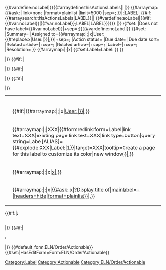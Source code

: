 <includeonly><!--

SET DISPLAY TITLE

-->{{DISPLAYTITLE:{{{SUMMARY|}}}}}<!--

BEGIN DETECT AND SET ABSENCE OF DEFINED LABELS

-->{{#vardefine:noLabel|}}{{#arraydefine:thisActionsLabels|{{{LABEL|}}}|;|}}<!--

-->{{#arraymap:{{#ask: [[Category:Label]]
|link=none
|format=plainlist
|limit=5000
|sep=;
}}|;|LABEL|<!--

FOR EACH DEFINED LABEL DO THIS

-->{{#if:{{#arraysearch:thisActionsLabels|LABEL}}||<!--

IF THIS ACTION HAS THE LABEL DO NOTHING
ELSE ADD LABEL TO LIST OF VALUES FOR PROPERTY Does not have label

-->{{#vardefine:noLabel|{{#if:{{#var:noLabel}}|{{#var:noLabel}};LABEL|LABEL}}}}}}<!--

END ARRAYMAP

-->|}}<!--

SET PROPERTY Does not have label

-->{{#set:
|Does not have label={{#var:noLabel}}|+sep=;}}{{#vardefine:noLabel|}}<!--

END DETECT AND SET ABSENCE OF DEFINED LABELS

--><!--

SET SEMANTIC PROPERTIES

-->{{#set:
<!-- |Action ID={{#sub:{{FULLPAGENAME}}|7|0}}  -->
|Summary={{{SUMMARY|}}}
|Assigned to={{#arraymap:{{{ASSIGNED_TO|}}}|;|x|User:{{#replace:x|User:|}}|;}}|+sep=;
|Action status={{{ACTION_STATUS|Open}}}
|Due date={{{DUE_DATE|}}}
|Due date sort={{{DUE_DATE|January 01 3000}}}
|Related article={{{RELATED_ARTICLE|}}}|+sep=;
|Related article={{{RELATED_OBJECTS|}}}|+sep=;
|Label={{{LABEL|}}}|+sep=;
|Resolution={{{RESOLUTION|}}}
<!-- |Details={{{DETAILS|}}} -->
}}<!--
ENFORCE LABEL NAMESPACE ALSO FOR AD-HOC CREATED LABELS
-->
{{#arraymap:{{{LABEL|}}}|;|x| {{#set:Label=Label:{{PAGENAME:x}} }} }}<!--

DISPLAY DATA

--><!--

ACTION_STATUS, ACTION_ID, SUMMARY

--><p style="font-weight: 900; font-size:25px; color:#FFFFFF; background-color:#{{#ifeq: {{{ACTION_STATUS|}}} | Open | 14866d | 54595d }}; padding:0 5px; margin: 0px;">{{{ACTION_STATUS|}}}</p><!--

BEGIN TABLE FOR META DATA

--><table class="actionable"><!--

DUE_DATE

--><tr><td>'''{{int:sa-due}}'''</td><td>{{{DUE_DATE|}}}</td></tr><!--

ASSIGNED_TO

--><tr><td>'''{{int:sa-actionees}}'''</td><td>{{#if:{{{ASSIGNED_TO|}}}|{{#arraymap:{{{ASSIGNED_TO|}}}|;|x|[[User:{{#replace:x|User:|}}]]|,}}</td></tr>|}}<!--

LABEL

-->{{#if:{{{LABEL|}}} |<tr><td>'''{{int:sa-labels}}'''</td><td>{{#arraymap:{{{LABEL|}}}|;|XXX|{{#formredlink:form=Label|link text=XXX|existing page link text=XXX|link type=button|query string=Label[ALIAS]={{#explode:XXX|Label:|1}}|target=XXX|tooltip=Create a page for this label to customize its color|new window}}|,}}</td></tr>|}}<!--

RELATED_ARTICLE

-->{{#if:{{{RELATED_ARTICLE|}}}|<tr><td>'''{{int:osl-order-actionable-related-articles}}'''</td><td>{{#arraymap:{{{RELATED_ARTICLE|}}}|;|x|[[x]]|,}}</td></tr>|}}<!--

RELATED_OBJECTS

-->{{#if:{{{RELATED_OBJECTS|}}}|<tr><td>'''{{int:osl-order-actionable-related-objects}}'''</td><td>{{#arraymap:{{{RELATED_OBJECTS|}}}|;|x|[[x|{{#ask: [[x]]|?Display title of|mainlabel=-|headers=hide|format=plainlist}}]]|,}}</td></tr>|}}</table><!--

END TABLE FOR META DATA

--><!--

RESOLUTION

-->{{#if:{{{RESOLUTION|}}}|'''{{int:sa-resolution}}:'''

{{{RESOLUTION|}}}<br />|}}<!--

DETAILS

-->{{#if:{{{DETAILS|}}}|<div style="clear:both;"></div>

'''{{int:sa-details}}:'''

{{{DETAILS|}}}|}}<!--

APPLY CATEGORY

-->[[Category:Actionable]][[Category:ELN/Order/Actionable]]{{#default_form:ELN/Order/Actionable}}{{#set:|HasEditForm=Form:ELN/Order/Actionable}}<!--

FREE TEXT APPEARS BELOW

--></includeonly><noinclude>

<!-- [[Category:Page required for Actionable Extension]] --></noinclude>